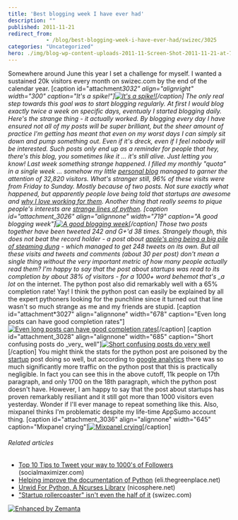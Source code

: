 ```yaml
---
title: 'Best blogging week I have ever had'
description: ""
published: 2011-11-21
redirect_from: 
            - /blog/best-blogging-week-i-have-ever-had/swizec/3025
categories: "Uncategorized"
hero: ./img/blog-wp-content-uploads-2011-11-Screen-Shot-2011-11-21-at-7.30.53-PM-300x206.png
---
```

Somewhere around June this year I set a challenge for myself. I wanted a sustained 20k visitors every month on swizec.com by the end of the calendar year. \[caption id=&quot;attachment*3032&quot; align=&quot;alignright&quot; width=&quot;300&quot; caption=&quot;It&#x27;s a spike!&quot;][![It's a spike!](./img/blog-wp-content-uploads-2011-11-Screen-Shot-2011-11-21-at-7.30.53-PM-300x206.png "It's a spike!")](http://swizec.com/blog/wp-content/uploads/2011/11/Screen-Shot-2011-11-21-at-7.30.53-PM.png)\[/caption] The only real step towards this goal was to start blogging regularly. At first I would blog exactly twice a week on specific days, eventualy I started blogging daily. Here&#x27;s the strange thing - it actually worked. By blogging every day I have ensured not all of my posts will be super brilliant, but the sheer amount of practice I&#x27;m getting has meant that even on my worst days I can simply sit down and pump something out. Even if it&#x27;s dreck, even if I feel nobody will be interested. Such posts only end up as a reminder for people that hey, there&#x27;s this blog, you sometimes like it ... it&#x27;s still alive. Just letting you know! Last week something strange happened. I filled my monthly &quot;quota&quot; in a single week ... somehow my little [personal blog](http://en.wikipedia.org/wiki/Blog "Blog") managed to garner the attention of 32,820 visitors. What&#x27;s stranger still, 96% of these visits were from Friday to Sunday. Mostly because of two posts. Not sure exactly what happened, but apparently people love being told that startups are awesome and [why I love working for them](http://swizec.com/blog/why-i-only-work-with-startups/swizec/2936 "Why I only work with startups"). Another thing that really seems to pique people&#x27;s interests are [strange lines of python](http://swizec.com/blog/strangest-line-of-python-you-have-ever-seen/swizec/3012 "Strangest line of python you have ever seen"). \[caption id=&quot;attachment_3026&quot; align=&quot;alignnone&quot; width=&quot;719&quot; caption=&quot;A good blogging week&quot;][![A good blogging week](http://swizec.com/blog/wp-content/uploads/2011/11/Screen-Shot-2011-11-21-at-7.07.47-PM.png "A good blogging week")](./img/blog-wp-content-uploads-2011-11-Screen-Shot-2011-11-21-at-7.07.47-PM.png)\[/caption] Those two posts together have been tweeted 242 and G+&#x27;d 38 times. Strangely though, this does not beat the record holder - a post about [apple&#x27;s ping being a big pile of steaming dung](http://swizec.com/blog/apples-ping-is-a-big-pile-of-steaming-dung/swizec/1444 "Apple’s Ping is a big pile of steaming dung") - which managed to get 248 tweets on its own. But all these visits and tweets and comments (about 30 per post) don&#x27;t mean a single thing without the very important metric of how many people actually read them? I&#x27;m happy to say that the post about startups was read to its completion by about 38% of visitors - for a 1000+ word behemot that&#x27;s \_a lot* on the internet. The python post also did remarkably well with a 65% completion rate! Yay! I think the python post can easily be explained by all the expert pythoners looking for the punchline since it turned out that line wasn&#x27;t so much strange as me and my friends are stupid. \[caption id=&quot;attachment*3027&quot; align=&quot;alignnone&quot; width=&quot;678&quot; caption=&quot;Even long posts can have good completion rates&quot;][![Even long posts can have good completion rates](http://swizec.com/blog/wp-content/uploads/2011/11/Screen-Shot-2011-11-21-at-7.14.29-PM.png "Even long posts can have good completion rates")](./img/blog-wp-content-uploads-2011-11-Screen-Shot-2011-11-21-at-7.14.29-PM.png)\[/caption] \[caption id=&quot;attachment_3028&quot; align=&quot;alignnone&quot; width=&quot;685&quot; caption=&quot;Short confusing posts do \_very\_ well&quot;][![Short confusing posts do _very_ well](http://swizec.com/blog/wp-content/uploads/2011/11/Screen-Shot-2011-11-21-at-7.15.38-PM.png "Short confusing posts do \_very* well")](./img/blog-wp-content-uploads-2011-11-Screen-Shot-2011-11-21-at-7.15.38-PM.png)\[/caption] You might think the stats for the python post are poisoned by the [startup](http://en.wikipedia.org/wiki/Startup_company "Startup company") post doing so well, but according to [google analytics](http://www.google.com/analytics "Google Analytics") there was so much significantly more traffic on the python post that this is practically negligible. In fact you can see this in the above cutoff, 11k people on 17th paragraph, and only 1700 on the 18th paragraph, which the python post doesn&#x27;t have. However, I am happy to say that the post about startups has proven remarkably resiliant and it still got more than 1000 visitors even yesterday. Wonder if I&#x27;ll ever manage to repeat something like this. Also, mixpanel thinks I&#x27;m problematic despite my life-time AppSumo account thing. \[caption id=&quot;attachment_3036&quot; align=&quot;alignnone&quot; width=&quot;645&quot; caption=&quot;Mixpanel crying&quot;][![Mixpanel crying](http://swizec.com/blog/wp-content/uploads/2011/11/Screen-Shot-2011-11-21-at-7.34.35-PM.png "Mixpanel crying")](./img/blog-wp-content-uploads-2011-11-Screen-Shot-2011-11-21-at-7.34.35-PM.png)\[/caption]

###### Related articles

- [Top 10 Tips to Tweet your way to 1000&#x27;s of Followers](http://blog.socialmaximizer.com/tweet-your-way-to-1000%e2%80%99s-of-followers/) (socialmaximizer.com)
- [Helping improve the documentation of Python](http://eli.thegreenplace.net/2011/07/12/helping-improve-the-documentation-of-python/) (eli.thegreenplace.net)
- [Urwid For Python, A Ncurses Library](http://www.nicosphere.net/urwid-for-python-a-ncurses-library-2541/) (nicosphere.net)
- [&quot;Startup rollercoaster&quot; isn&#x27;t even the half of it](http://swizec.com/blog/startup-rollercoaster-isnt-even-the-half-of-it/swizec/2712) (swizec.com)

[![Enhanced by Zemanta](http://img.zemanta.com/zemified_e.png?x-id=02ff9b7e-b2e9-43ee-9abf-dbc8874593e5)](http://www.zemanta.com/ "Enhanced by Zemanta")
